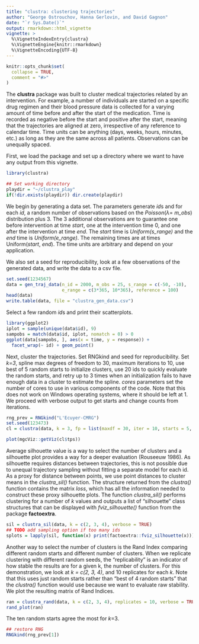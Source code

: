 ```yaml
---
title: "clustra: clustering trajectories"
author: "George Ostrouchov, Hanna Gerlovin, and David Gagnon"
date: "`r Sys.Date()`"
output: rmarkdown::html_vignette
vignette: >
  %\VignetteIndexEntry{clustra}
  %\VignetteEngine{knitr::rmarkdown}
  %\VignetteEncoding{UTF-8}
---
```


```r
knitr::opts_chunk$set(
  collapse = TRUE,
  comment = "#>"
)
```
The **clustra** package was built to cluster medical trajectories related by an intervention. For example, a number of individuals are started on a specific drug regimen and their blood pressure data is collected for a varying amount of time before and after the start of the medication. Time is recorded as negative before the start and positive after the start, meaning that the trajectories are aligned at zero, irrespective of any reference to calendar time. Time units can be anything (days, weeks, hours, minutes, etc.) as long as they are the same across all patients. Observations can be unequally spaced.  

First, we load the package and set up a directory where we want to have any output from this vignette.  
```r
library(clustra)

## Set working directory
playdir = "~/clustra_play"
if(!dir.exists(playdir)) dir.create(playdir)
```
We begin by generating a data set. The parameters generate *id*s and for each *id*, a random number of observations based on the *Poisson*($\lambda =$ *m_obs*) distribution plus 3. The 3 additional observations are to guarantee one before intervention at time *start*, one at the intervention time 0, and one after the intervention at time *end*. The *start* time is *Uniform(s_range)* and the *end* time is *Uniform(e_range)*. The remaining times are at times Uniform(*start*, *end*). The time units are arbitrary and depend on your application.

We also set a seed for reproducibility, look at a few observations of the generated data, and write the data to a csv file.
```r
set.seed(1234567)
data = gen_traj_data(n_id = 2000, m_obs = 25, s_range = c(-50, -10),
                     e_range = c(3*365, 10*365), reference = 100)
head(data)
write.table(data, file = "clustra_gen_data.csv")
```
Select a few random *id*s and print their scatterplots.
```r
library(ggplot2)
iplot = sample(unique(data$id), 9)
sampobs = match(data$id, iplot, nomatch = 0) > 0
ggplot(data[sampobs, ], aes(x = time, y = response)) +
  facet_wrap(~ id) + geom_point()
```
Next, cluster the trajectories. Set RNGkind and seed for reproducibility. Set *k=3*, spline max degrees of freedom to 30, maximum iterations to 10, use best of 5 random starts to initialize clusters, use 20 ids to quickly evaluate the random starts, and retry up to 3 times when an initialization fails to have enough data in a cluster to estimate the spline. *cores* parameters set the number of cores to use in various components of the code. Note that this does not work on Windows operating systems, where it should be left at 1. We proceed with verbose output to get starts and change counts from iterations.
```r
rng_prev = RNGkind("L'Ecuyer-CMRG")
set.seed(123473)
cl = clustra(data, k = 3, fp = list(maxdf = 30, iter = 10, starts = 5, idperstart = 20, retry_max = 3), cores = c(e_mc = 1, m_mc = 1, nthreads = 1, blas = 1), verbose = TRUE)
```

```r
plot(mgcViz::getViz(cl$tps))
```
Average silhouette value is a way to select the number of clusters and a silhouette plot provides a way for a deeper evaluation (Rouseeuw 1986). As silhouette requires distances between trajectories, this is not possible due to unequal trajectory sampling without fitting a separate model for each id. As a proxy for distance between points, we use point distances to cluster means in the *clustra_sil()* function. The structure returned from the *clustra()* function contains the matrix *loss*, which has all the information needed to construct these proxy silhouette plots. The function *clustra_sil()* performs clustering for a number of *k* values and outputs a list of "silhouette" class structures that can be displayed with *fviz_silhouette()* function from the package **factoextra**.
```r
sil = clustra_sil(data, k = c(2, 3, 4), verbose = TRUE)
## TODO add sampling option if too many ids
splots = lapply(sil, function(x) print(factoextra::fviz_silhouette(x)))
```
Another way to select the number of clusters is the Rand Index comparing different random starts and different number of clusters. When we replicate clustering with different random seeds, the "replicability" is an indicator of how stable the results are for a given k, the number of clusters. For this demonstration, we look at *k = c(2, 3, 4)*, and 10 replicates for each *k*. Note that this uses just random starts rather than "best of 4 random starts" that the *clustra()* function would use because we want to evaluate raw stability. We plot the resulting matrix of Rand Indices.
```r
ran = clustra_rand(data, k = c(2, 3, 4), replicates = 10, verbose = TRUE)
rand_plot(ran)
```
The ten random starts agree the most for *k*=3.
```r
## restore RNG
RNGkind(rng_prev[1])
```